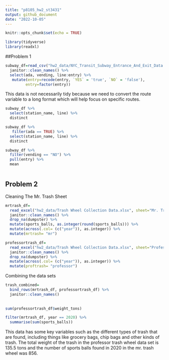 ```yaml
---
title: "p8105_hw2_st3431"
output: github_document
date: "2022-10-05"
---
```


```r
knitr::opts_chunk$set(echo = TRUE)
```

```r
library(tidyverse)
library(readxl)
```

##Problem 1 

```r
subway_df=read_csv("hw2_data/NYC_Transit_Subway_Entrance_And_Exit_Data.csv") %>% 
  janitor::clean_names() %>%
  select(ada, vending, line:entry) %>%
   mutate(entry=recode(entry, `YES` = 'true', `NO` = 'false'), 
         entry=factor(entry))

```

This data is not necessarily tidy because we need to convert the route variable to a long format which will help focus on specific routes. 

```r
subway_df %>% 
  select(station_name, line) %>% 
  distinct

subway_df %>% 
   filter(ada == TRUE) %>% 
  select(station_name, line) %>% 
  distinct

subway_df %>% 
  filter(vending == "NO") %>% 
  pull(entry) %>% 
  mean
```

```r
```

## Problem 2 

Cleaning The Mr. Trash Sheet

```r
mrtrash_df=
  read_excel("hw2_data/Trash Wheel Collection Data.xlsx", sheet="Mr. Trash Wheel") %>% 
  janitor::clean_names() %>% 
  drop_na(dumpster) %>% 
  mutate(sports_balls, as.integer(round(sports_balls))) %>% 
  mutate(across(.col= (c("year")), as.integer)) %>% 
  mutate(mrtrash= "mr")
```

```r
professortrash_df=
  read_excel("hw2_data/Trash Wheel Collection Data.xlsx", sheet="Professor Trash Wheel") %>% 
  janitor::clean_names() %>% 
  drop_na(dumpster) %>% 
  mutate(across(.col= (c("year")), as.integer)) %>% 
  mutate(proftrash= "professor")
```

Combining the data sets 

```r
trash_combined= 
  bind_rows(mrtrash_df, professortrash_df) %>% 
  janitor::clean_names() 
 
  
sum(professortrash_df$weight_tons)

filter(mrtrash_df, year == 2020) %>% 
  summarise(sum(sports_balls))
```

This data has some key variables such as the different types of trash that are found, including things like grocery bags, chip bags and other kinds of trash. The total weight of the trash in the professor trash wheel data set is 135.5 tons and the number of sports balls found in 2020 in the mr. trash wheel was 856.





